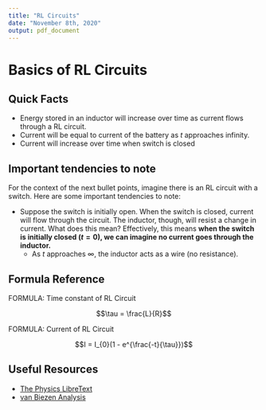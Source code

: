 ```yaml
---
title: "RL Circuits"
date: "November 8th, 2020"
output: pdf_document
---
```


# Basics of RL Circuits

## Quick Facts 
* Energy stored in an inductor will increase over time as current flows through a RL circuit.
* Current will be equal to current of the battery as $t$ approaches infinity.
* Current will increase over time when switch is closed

## Important tendencies to note

For the context of the next bullet points, imagine there is an RL circuit with a switch. Here are some important tendencies to note:

* Suppose the switch is initially open. When the switch is closed, current will flow through the circuit. The inductor, though, will resist a change in current. What does this mean? Effectively, this means **when the switch is initially closed ($t=0$), we can imagine no current goes through the inductor.**
    + As $t$ approaches $\infty$, the inductor acts as a wire (no resistance).

## Formula Reference

FORMULA: Time constant of RL Circuit

$$\tau = \frac{L}{R}$$


FORMULA: Current of RL Circuit

$$I = I_{0}(1 - e^{\frac{-t}{\tau}})$$

## Useful Resources

* [The Physics LibreText](https://phys.libretexts.org/Bookshelves/University_Physics/Book%3A_University_Physics_(OpenStax)/Map%3A_University_Physics_II_-_Thermodynamics_Electricity_and_Magnetism_(OpenStax)/14%3A_Inductance/14.05%3A_RL_Circuits#:~:text=R%3D0.50A.-,From%20Equation%2014.5.,e%E2%88%92t%2F%CF%84L.)
* [van Biezen Analysis](https://www.youtube.com/watch?v=_W3p2euSH5Q)
